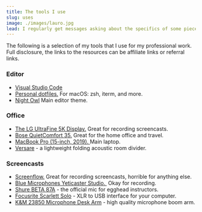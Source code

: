 ```yaml
---
title: The tools I use
slug: uses
image: ./images/lauro.jpg
lead: I regularly get messages asking about the specifics of some piece of software or hardware I use. When they do, I send them this page.
---
```


The following is a selection of my tools that I use for my professional work. Full disclosure, the links to the resources can be affiliate links or referral links.

### Editor

- [Visual Studio Code](https://github.com/laurosilvacom/dotfiles)
- [Personal dotfiles.](https://github.com/laurosilvacom/dotfiles) For macOS: zsh, iterm, and more.
- [Night Owl](https://marketplace.visualstudio.com/items?itemName=sdras.night-owl) Main editor theme.

### Office

- [The LG UltraFine 5K Display.](https://amzn.to/2AcPCku) Great for recording screencasts.
- [Bose QuietComfort 35.](https://amzn.to/3h06trq) Great for the home office and travel.
- [MacBook Pro (15-inch, 2019). ](https://amzn.to/2YcC9S1)Main laptop.
- [Versare](https://www.versare.com/shop/portable-partitions/acoustical-room-dividers/versifold-acoustical-room-divider.html) - a lightweight folding acoustic room divider.

### Screencasts

- [Screenflow.](https://www.telestream.net/screenflow/) Great for recording screencasts, horrible for anything else.
- [Blue Microphones Yeticaster Studio. ](https://amzn.to/2Myigzl) Okay for recording.
- [Shure BETA 87A](https://amzn.to/3eRA2JQ) - the official mic for egghead instructors.
- [Focusrite Scarlett Solo](https://amzn.to/3cDW69l) - XLR to USB interface for your computer.
- [K&M 23850 Microphone Desk Arm](https://amzn.to/2YcI3SU) - high quality microphone boom arm.
